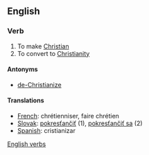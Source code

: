==English==
=== Verb ===

#To make [[Christian]]
#To convert to [[Christianity]]

====Antonyms====
*[[de-Christianize]]

==== Translations ====

*[[French]]: chrétienniser, faire chrétien
*[[Slovak]]: [[pokresťančiť]] (1), [[pokresťančiť sa]] (2)
*[[Spanish]]: cristianizar

[[English verbs]]
